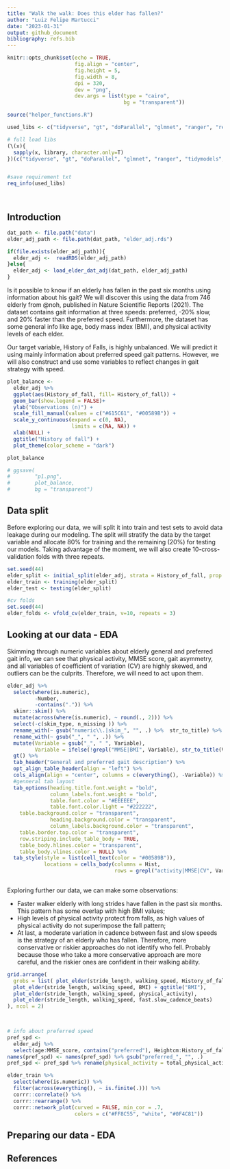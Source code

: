 ```yaml
---
title: "Walk the walk: Does this elder has fallen?"
author: "Luiz Felipe Martucci"
date: "2023-01-31"
output: github_document
bibliography: refs.bib 
---
```


```r
knitr::opts_chunk$set(echo = TRUE,
                      fig.align = "center",
                      fig.height = 5,
                      fig.width = 8,
                      dpi = 320,
                      dev = "png",
                      dev.args = list(type = "cairo",
                                      bg = "transparent"))
```

```r

source("helper_functions.R")

used_libs <- c("tidyverse", "gt", "doParallel", "glmnet", "ranger", "readxl", "tidymodels", "skimr", "gridExtra")

# full load libs
(\(x){
  sapply(x, library, character.only=T)
})(c("tidyverse", "gt", "doParallel", "glmnet", "ranger", "tidymodels", "gridExtra", "felib"))


#save requirement txt
req_info(used_libs)




```


## Introduction

```r

dat_path <- file.path("data")
elder_adj_path <- file.path(dat_path, "elder_adj.rds")

if(file.exists(elder_adj_path)){
  elder_adj <-  readRDS(elder_adj_path)
}else{
  elder_adj <- load_elder_dat_adj(dat_path, elder_adj_path)
}

```

Is it possible to know if an elderly has fallen in the past six months using information about his gait? We will discover this using the data from 746 elderly from @noh, published in Nature Scientific Reports (2021). The dataset contains gait information at three speeds: preferred, -20% slow, and 20% faster than the preferred speed. Furthermore, the dataset has some general info like age, body mass index (BMI), and physical activity levels of each elder.

Our target variable, History of Falls, is highly unbalanced. We will predict it using mainly information about preferred speed gait patterns. However, we will also construct and use some variables to reflect changes in gait strategy with speed. 

```r

plot_balance <-
  elder_adj %>% 
  ggplot(aes(History_of_fall, fill= History_of_fall)) +
  geom_bar(show.legend = FALSE)+
  ylab("Observations (n)") +
  scale_fill_manual(values = c("#615C61", "#00589B")) +
  scale_y_continuous(expand = c(0, NA),
                     limits = c(NA, NA)) +
  xlab(NULL) +
  ggtitle("History of fall") +
  plot_theme(color_scheme = "dark")

plot_balance

# ggsave(
#        "p1.png",
#        plot_balance,
#        bg = "transparent")


```

## Data split
Before exploring our data, we will split it into train and test sets to avoid data leakage during our modeling. The split will stratify the data by the target variable and allocate 80% for training and the remaining (20%) for testing our models. Taking advantage of the moment, we will also create 10-cross-validation folds with three repeats. 

```r
set.seed(44)
elder_split <- initial_split(elder_adj, strata = History_of_fall, prop = .8)
elder_train <- training(elder_split)
elder_test <- testing(elder_split)

#cv folds
set.seed(44)
elder_folds <- vfold_cv(elder_train, v=10, repeats = 3)

```


## Looking at our data - EDA

Skimming through numeric variables about elderly general and preferred gait info, we can see that physical activity,  MMSE score, gait asymmetry, and all variables of coefficient of variation (CV) are highly skewed, and outliers can be the culprits. Therefore, we will need to act upon them.

```r
elder_adj %>% 
  select(where(is.numeric), 
         -Number, 
         -contains(".")) %>% 
  skimr::skim() %>%
  mutate(across(where(is.numeric), ~ round(., 2))) %>% 
  select(-c(skim_type, n_missing )) %>% 
  rename_with(~ gsub("numeric\\.|skim_", "", .) %>%  str_to_title) %>% 
  rename_with(~ gsub("_", " ", .)) %>% 
  mutate(Variable = gsub("_", " ", Variable),
         Variable = ifelse(!grepl("MMSE|BMI", Variable), str_to_title(Variable), Variable)) %>% 
  gt() %>% 
  tab_header("General and preferred gait description") %>% 
  opt_align_table_header(align = "left") %>% 
  cols_align(align = "center", columns = c(everything(), -Variable)) %>% 
  #genneral tab layout
  tab_options(heading.title.font.weight = "bold",
              column_labels.font.weight = "bold",
              table.font.color = "#EEEEEE",
              table.font.color.light = "#222222",
    table.background.color = "transparent",
              heading.background.color = "transparent",
              column_labels.background.color = "transparent",
    table.border.top.color = "transparent",
    row.striping.include_table_body = TRUE,
    table_body.hlines.color = "transparent",
    table_body.vlines.color = NULL) %>% 
  tab_style(style = list(cell_text(color = "#00589B")),
            locations = cells_body(columns = Hist,
                                   rows = grepl("activity|MMSE|CV", Variable, ignore.case = TRUE)))
  


```

Exploring further our data, we can make some observations:

* Faster walker elderly with long strides have fallen in the past six months. This pattern has some overlap with high BMI values;
* High levels of physical activity protect from falls, as high values of physical activity do not superimpose the fall pattern;
* At last, a moderate variation in cadence between fast and slow speeds is the strategy of an elderly who has fallen. Therefore, more conservative or riskier approaches do not identify who fell. Probably because those who take a more conservative approach are more careful, and the riskier ones are confident in their walking ability.



```r



grid.arrange(
  grobs = list( plot_elder(stride_length, walking_speed, History_of_fall),
  plot_elder(stride_length, walking_speed, BMI) + ggtitle("BMI"),
  plot_elder(stride_length, walking_speed, physical_activity),
  plot_elder(stride_length, walking_speed, fast.slow_cadence_beats)
), ncol = 2)

               


```




```r
# info about preferred speed
pref_spd <-
  elder_adj %>% 
  select(age:MMSE_score, contains("preferred"), Heightcm:History_of_fall)
names(pref_spd) <- names(pref_spd) %>% gsub("preferred_", "", .)
pref_spd <- pref_spd %>% rename(physical_activity = total_physical_activity_MET_min_week)

elder_train %>% 
  select(where(is.numeric)) %>% 
  filter(across(everything(), ~ is.finite(.))) %>% 
  corrr::correlate() %>% 
  corrr::rearrange() %>% 
  corrr::network_plot(curved = FALSE, min_cor = .7,
                      colors = c("#FF8C55", "white", "#0F4C81"))

```




## Preparing our data - EDA





## References 

<div id="refs"></div>
